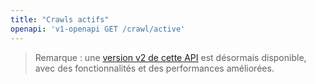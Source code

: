 ```yaml
---
title: "Crawls actifs"
openapi: 'v1-openapi GET /crawl/active'
---
```


> Remarque : une [version v2 de cette API](/fr/api-reference/endpoint/crawl-active) est désormais disponible, avec des fonctionnalités et des performances améliorées.
